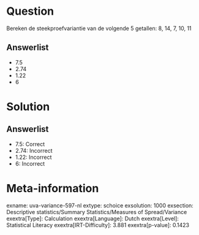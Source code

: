 Question
========

Bereken de steekproefvariantie van de volgende 5 getallen: 8, 14, 7, 10,
11

Answerlist
----------

* 7.5
* 2.74
* 1.22
* 6

Solution
========

Answerlist
----------

* 7.5: Correct
* 2.74: Incorrect
* 1.22: Incorrect
* 6: Incorrect

Meta-information
================
exname: uva-variance-597-nl
extype: schoice
exsolution: 1000
exsection: Descriptive statistics/Summary Statistics/Measures of Spread/Variance
exextra[Type]: Calculation
exextra[Language]: Dutch
exextra[Level]: Statistical Literacy
exextra[IRT-Difficulty]: 3.881
exextra[p-value]: 0.1423

